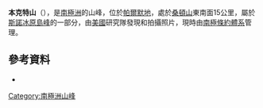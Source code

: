 {{coord|73|38|S|76|40|W|display=title}}

'''本克特山'''（{{lang-en|Mount Benkert}}），是[[南極洲|南極洲]]的山峰，位於[[帕爾默地|帕爾默地]]，處於[[桑頓山|桑頓山]]東南面15公里，屬於[[斯諾冰原島峰|斯諾冰原島峰]]的一部分，由[[美國|美國]]研究隊發現和拍攝照片，現時由[[南極條約體系|南極條約體系]]管理。

==參考資料==
*{{usgs-gazetteer}}

{{Antarctica-geo-stub}}
[[Category:南極洲山峰|Category:南極洲山峰]]